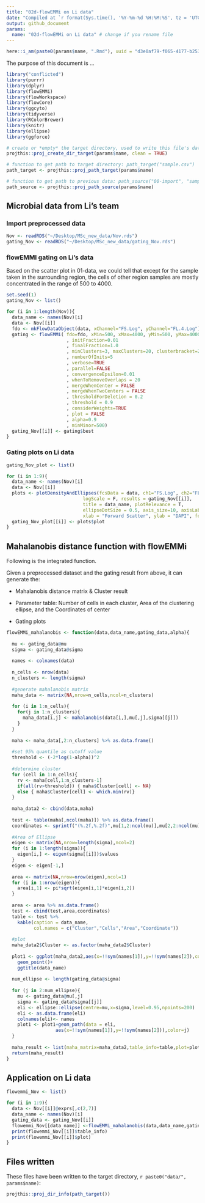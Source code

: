 ```yaml
---
title: "02d-flowEMMi on Li data"
date: "Compiled at `r format(Sys.time(), '%Y-%m-%d %H:%M:%S', tz = 'UTC')` UTC"
output: github_document
params:
  name: "02d-flowEMMi on Li data" # change if you rename file
---
```


```r
here::i_am(paste0(params$name, ".Rmd"), uuid = "d3e0af79-f065-4177-b253-96103317f2cb")
```

The purpose of this document is ...

```r
library("conflicted")
library(purrr)
library(dplyr)
library(flowEMMi)
library(flowWorkspace)
library(flowCore)
library(ggcyto)
library(tidyverse)
library(RColorBrewer)
library(knitr)
library(ellipse)
library(ggforce)
```

```r
# create or *empty* the target directory, used to write this file's data: 
projthis::proj_create_dir_target(params$name, clean = TRUE)

# function to get path to target directory: path_target("sample.csv")
path_target <- projthis::proj_path_target(params$name)

# function to get path to previous data: path_source("00-import", "sample.csv")
path_source <- projthis::proj_path_source(params$name)
```

## Microbial data from Li's team

### Import preprocessed data

```r
Nov <- readRDS("~/Desktop/MSc_new_data/Nov.rds")
gating_Nov <- readRDS("~/Desktop/MSc_new_data/gating_Nov.rds")
```

### flowEMMI gating on Li's data

Based on the scatter plot in 01-data, we could tell that except for the sample taken in the surrounding region, the cells of other region samples are mostly concentrated in the range of 500 to 4000.

```r
set.seed(1)
gating_Nov <- list()

for (i in 1:length(Nov)){
  data_name <- names(Nov)[i]
  data <- Nov[[i]]
  fdo <- mkFlowDataObject(data, xChannel="FS.Log", yChannel="FL.4.Log")
  gating <- flowEMMi( fdo=fdo, xMin=500, xMax=4000, yMin=500, yMax=4000
                      , initFraction=0.01
                      , finalFraction=1.0
                      , minClusters=3, maxClusters=20, clusterbracket=2
                      , numberOfInits=5
                      , verbose=TRUE
                      , parallel=FALSE
                      , convergenceEpsilon=0.01
                      , whenToRemoveOverlaps = 20
                      , mergeWhenCenter = FALSE
                      , mergeWhenTwoCenters = FALSE
                      , thresholdForDeletion = 0.2
                      , threshold = 0.9
                      , considerWeights=TRUE
                      , plot = FALSE
                      , alpha=0.9
                      , minMinor=500)
  gating_Nov[[i]] <- gating$best
}
```

### Gating plots on Li data

```r
gating_Nov_plot <- list()

for (i in 1:9){
  data_name <- names(Nov)[i]
  data <- Nov[[i]]
  plots <- plotDensityAndEllipses(fcsData = data, ch1="FS.Log", ch2="FL.4.Log", alpha=0.9,
                            logScale = F, results = gating_Nov[[i]],
                            title = data_name, plotRelevance = T,
                            ellipseDotSize = 0.5, axis_size=10, axisLabeling_size=10,
                            xlab = "Forward Scatter", ylab = "DAPI", font = "Arial")
  gating_Nov_plot[[i]] <- plots$plot
}
```

## Mahalanobis distance function with flowEMMi

Following is the integrated function.

Given a preprocessed dataset and the gating result from above, it can generate the:

-   Mahalanobis distance matrix & Cluster result

-   Parameter table: Number of cells in each cluster, Area of the clustering ellipse, and the Coordinates of center

-   Gating plots

```r
flowEMMi_mahalanobis <- function(data,data_name,gating_data,alpha){
  
  mu <- gating_data@mu
  sigma <- gating_data@sigma
  
  names <- colnames(data)
  
  n_cells <- nrow(data)
  n_clusters <- length(sigma)
  
  #generate mahalanobis matrix
  maha_data <- matrix(NA,nrow=n_cells,ncol=n_clusters)
  
  for (i in 1:n_cells){
    for(j in 1:n_clusters){
      maha_data[i,j] <- mahalanobis(data[i,],mu[,j],sigma[[j]])
    }
  }
  
  maha <- maha_data[,2:n_clusters] %>% as.data.frame()
  
  #set 95% quantile as cutoff value
  threshold <- (-2*log(1-alpha))^2
  
  #determine cluster
  for (cell in 1:n_cells){
    rv <- maha[cell,1:n_clusters-1]
    if(all(rv>threshold)) { maha$Cluster[cell] <- NA}
    else { maha$Cluster[cell] <- which.min(rv)}
  }
  
  maha_data2 <- cbind(data,maha)
  
  test <- table(maha[,ncol(maha)]) %>% as.data.frame()
  coordinates <- sprintf("(%.2f,%.2f)",mu[1,2:ncol(mu)],mu[2,2:ncol(mu)])
  
  #Area of Ellipse
  eigen <- matrix(NA,nrow=length(sigma),ncol=2)
  for (i in 1:length(sigma)){
    eigen[i,] <- eigen(sigma[[i]])$values
  }
  eigen <- eigen[-1,]
  
  area <- matrix(NA,nrow=nrow(eigen),ncol=1)
  for (i in 1:nrow(eigen)){
    area[i,1] <- pi*sqrt(eigen[i,1]*eigen[i,2])
  }
  
  area <- area %>% as.data.frame()
  test <- cbind(test,area,coordinates)
  table <- test %>% 
    kable(caption = data_name,
          col.names = c("Cluster","Cells","Area","Coordinate"))
   
  #plot
  maha_data2$Cluster <- as.factor(maha_data2$Cluster)
  
  plot1 <- ggplot(maha_data2,aes(x=!!sym(names[1]),y=!!sym(names[2]),color=Cluster))+
    geom_point()+
    ggtitle(data_name)
  
  num_ellipse <- length(gating_data@sigma)
  
  for (j in 2:num_ellipse){
    mu <- gating_data@mu[,j]
    sigma <- gating_data@sigma[[j]]
    eli <- ellipse::ellipse(centre=mu,x=sigma,level=0.95,npoints=200) 
    eli <- as.data.frame(eli)
    colnames(eli)<- names
    plot1 <- plot1+geom_path(data = eli,
                  aes(x=!!sym(names[1]),y=!!sym(names[2])),color=j)
  }
  
  maha_result <- list(maha_matrix=maha_data2,table_info=table,plot=plot1)
  return(maha_result)
}
```

## Application on Li data
```r
flowemmi_Nov <- list()

for (i in 1:9){
  data <- Nov[[i]]@exprs[,c(2,7)]
  data_name <- names(Nov)[i]
  gating_data <- gating_Nov[[i]]
  flowemmi_Nov[[data_name]] <-flowEMMi_mahalanobis(data,data_name,gating_data,0.95)
  print(flowemmi_Nov[[i]]$table_info)
  print(flowemmi_Nov[[i]]$plot)
}
```



## Files written

These files have been written to the target directory, ```r paste0("data/", params$name)```:

```r
projthis::proj_dir_info(path_target())
```
